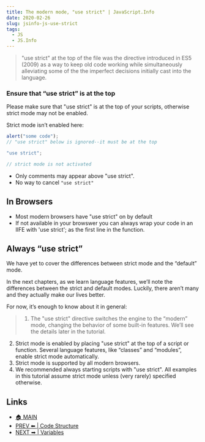 ```yaml
---
title: The modern mode, "use strict" | JavaScript.Info  
date: 2020-02-26
slug: jsinfo-js-use-strict
tags:
  - JS
  - JS.Info
--- 
```

 
> "use strict" at the top of the file was the directive introduced in ES5 (2009) as a way to keep old code working while simultaneously alleviating some of the the imperfect decisions initially cast into the language. 

### Ensure that “use strict” is at the top
Please make sure that "use strict" is at the top of your scripts, otherwise strict mode may not be enabled.

Strict mode isn’t enabled here:
```js 
alert("some code");
// "use strict" below is ignored--it must be at the top

"use strict";

// strict mode is not activated
```
- Only comments may appear above "use strict".
- No way to cancel `"use strict"`

## In Browsers
- Most modern browsers have "use strict" on by default 
- If not available in your browswer you can always wrap your code in an IIFE with 'use strict'; as the first line in the function.

## Always “use strict”
We have yet to cover the differences between strict mode and the “default” mode.

In the next chapters, as we learn language features, we’ll note the differences between the strict and default modes. Luckily, there aren’t many and they actually make our lives better.

For now, it’s enough to know about it in general:

>1. The "use strict" directive switches the engine to the “modern” mode, changing the behavior of some built-in features. We’ll see the details later in the tutorial.
2. Strict mode is enabled by placing "use strict" at the top of a script or function. Several language features, like “classes” and “modules”, enable strict mode automatically.
3. Strict mode is supported by all modern browsers.
4. We recommended always starting scripts with "use strict". All examples in this tutorial assume strict mode unless (very rarely) specified otherwise.

 
## Links
- [🏠 MAIN](/jsinfo-main)
- [PREV ⬅ | Code Structure ](/jsinfo-js-code-structure)
- [NEXT ➡ | Variables ](/jsinfo-js-variables)
